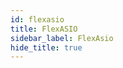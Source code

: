```yaml
---
id: flexasio
title: FlexASIO
sidebar_label: FlexAsio
hide_title: true
---
```


<WikiEntry 
    title= "FlexASIO" 
    pic_url= "" 
    description= "FlexASIO is a flexible universal ASIO driver that uses the PortAudio sound I/O library. It supports WASAPI (shared and exclusive), KS, DirectSound and MME. On Windows, this is the lowest latency, hardware agnostic, audio driver for any application."
    developer= "Etienne Dechamps"
    website= "https://github.com/dechamps/FlexASIO"
    support= "https://github.com/dechamps/FlexASIO/blob/master/FAQ.md"
    protocol= "ASIO"
    os_support= "Windows"
    pricing= "Free"
    sign_up= "No"
    hosting= "N/A"
    rec_speed= "N/A"
    req_speed= "N/A"
    max_qual= "N/A"
    latency= "N/A"
    last_update= "Actively updated"
    open_source= "Yes"
    repo= "https://github.com/dechamps/FlexASIO"
    ease= "FlexASIO is an audio driver for Windows that achieves far lower latency than the default audio drivers when using audio intensive applications (DAWs, real-time communication). Thus, it is highly recommended to optimize latency when there is no external sound card available. Installing is straightforward, but further configuration is possible."
    issues= ""
    info= "For more advanced use cases, such as low-latency operation and bit-perfect streaming, see the support link."
    caution= ""
/>